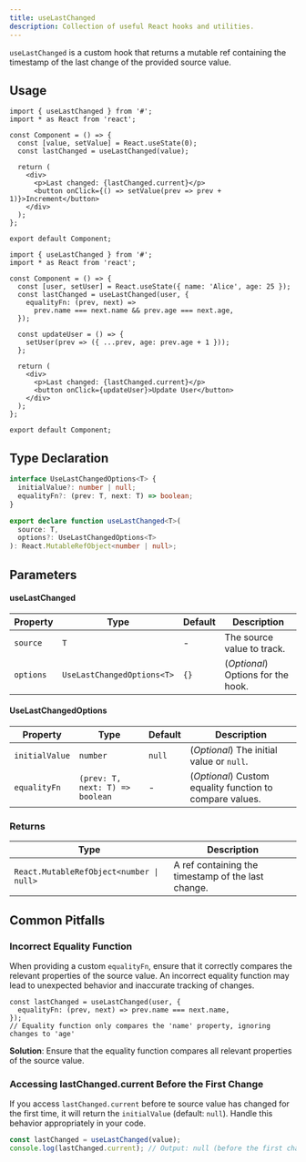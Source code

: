 ```yaml
---
title: useLastChanged
description: Collection of useful React hooks and utilities.
---
```


`useLastChanged` is a custom hook that returns a mutable ref containing the timestamp of the last change of the provided source value.

## Usage

```tsx
import { useLastChanged } from '#';
import * as React from 'react';

const Component = () => {
  const [value, setValue] = React.useState(0);
  const lastChanged = useLastChanged(value);

  return (
    <div>
      <p>Last changed: {lastChanged.current}</p>
      <button onClick={() => setValue(prev => prev + 1)}>Increment</button>
    </div>
  );
};

export default Component;
```

```tsx
import { useLastChanged } from '#';
import * as React from 'react';

const Component = () => {
  const [user, setUser] = React.useState({ name: 'Alice', age: 25 });
  const lastChanged = useLastChanged(user, {
    equalityFn: (prev, next) =>
      prev.name === next.name && prev.age === next.age,
  });

  const updateUser = () => {
    setUser(prev => ({ ...prev, age: prev.age + 1 }));
  };

  return (
    <div>
      <p>Last changed: {lastChanged.current}</p>
      <button onClick={updateUser}>Update User</button>
    </div>
  );
};

export default Component;
```

## Type Declaration

```typescript
interface UseLastChangedOptions<T> {
  initialValue?: number | null;
  equalityFn?: (prev: T, next: T) => boolean;
}

export declare function useLastChanged<T>(
  source: T,
  options?: UseLastChangedOptions<T>
): React.MutableRefObject<number | null>;
```

## Parameters

#### useLastChanged

| Property  | Type                       | Default | Description                        |
| --------- | -------------------------- | ------- | ---------------------------------- |
| `source`  | `T`                        | -       | The source value to track.         |
| `options` | `UseLastChangedOptions<T>` | `{}`    | (_Optional_) Options for the hook. |

#### UseLastChangedOptions

| Property       | Type                            | Default | Description                                              |
| -------------- | ------------------------------- | ------- | -------------------------------------------------------- |
| `initialValue` | `number`                        | `null`  | (_Optional_) The initial value or `null`.                |
| `equalityFn`   | `(prev: T, next: T) => boolean` | -       | (_Optional_) Custom equality function to compare values. |

### Returns

| Type                                     | Description                                        |
| ---------------------------------------- | -------------------------------------------------- |
| `React.MutableRefObject<number \| null>` | A ref containing the timestamp of the last change. |

## Common Pitfalls

### Incorrect Equality Function

When providing a custom `equalityFn`, ensure that it correctly compares the relevant properties of the source value. An incorrect equality function may lead to unexpected behavior and inaccurate tracking of changes.

```tsx
const lastChanged = useLastChanged(user, {
  equalityFn: (prev, next) => prev.name === next.name,
});
// Equality function only compares the 'name' property, ignoring changes to 'age'
```

**Solution**: Ensure that the equality function compares all relevant properties of the source value.

### Accessing lastChanged.current Before the First Change

If you access `lastChanged.current` before te source value has changed for the first time, it will return the `initialValue` (default: `null`). Handle this behavior appropriately in your code.

```ts
const lastChanged = useLastChanged(value);
console.log(lastChanged.current); // Output: null (before the first change)
```
